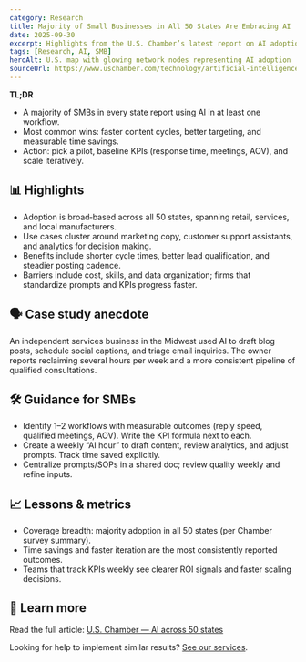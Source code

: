 ```yaml
---
category: Research
title: Majority of Small Businesses in All 50 States Are Embracing AI
date: 2025-09-30
excerpt: Highlights from the U.S. Chamber’s latest report on AI adoption momentum across the U.S.
tags: [Research, AI, SMB]
heroAlt: U.S. map with glowing network nodes representing AI adoption
sourceUrl: https://www.uschamber.com/technology/artificial-intelligence/u-s-chambers-latest-empowering-small-business-report-shows-majority-of-businesses-in-all-50-states-are-embracing-ai
---
```


**TL;DR**

- A majority of SMBs in every state report using AI in at least one workflow.
- Most common wins: faster content cycles, better targeting, and measurable time savings.
- Action: pick a pilot, baseline KPIs (response time, meetings, AOV), and scale iteratively.

## 📊 Highlights

- Adoption is broad‑based across all 50 states, spanning retail, services, and local manufacturers.
- Use cases cluster around marketing copy, customer support assistants, and analytics for decision making.
- Benefits include shorter cycle times, better lead qualification, and steadier posting cadence.
- Barriers include cost, skills, and data organization; firms that standardize prompts and KPIs progress faster.

## 🗣 Case study anecdote

An independent services business in the Midwest used AI to draft blog posts, schedule social captions, and triage email inquiries. The owner reports reclaiming several hours per week and a more consistent pipeline of qualified consultations.

## 🛠 Guidance for SMBs

- Identify 1–2 workflows with measurable outcomes (reply speed, qualified meetings, AOV). Write the KPI formula next to each.
- Create a weekly “AI hour” to draft content, review analytics, and adjust prompts. Track time saved explicitly.
- Centralize prompts/SOPs in a shared doc; review quality weekly and refine inputs.

## 📈 Lessons & metrics

- Coverage breadth: majority adoption in all 50 states (per Chamber survey summary).
- Time savings and faster iteration are the most consistently reported outcomes.
- Teams that track KPIs weekly see clearer ROI signals and faster scaling decisions.

## 🔗 Learn more

Read the full article: <a href="https://www.uschamber.com/technology/artificial-intelligence/u-s-chambers-latest-empowering-small-business-report-shows-majority-of-businesses-in-all-50-states-are-embracing-ai" target="_blank" rel="noopener noreferrer">U.S. Chamber — AI across 50 states</a>

Looking for help to implement similar results? <a href="/services">See our services</a>.
